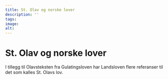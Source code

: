 ```yaml
---
title: St. Olav og norske lover
description: ''
tags:
image: 
alt: 
---
```


# St. Olav og norske lover 

I tillegg til Olavsteksten fra Gulatingsloven har Landsloven flere referanser til det som kalles St. Olavs lov.
